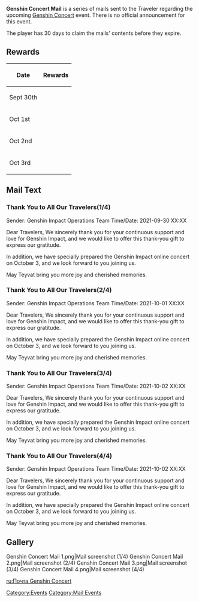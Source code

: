 '''Genshin Concert Mail''' is a series of mails sent to the Traveler regarding the upcoming [[Genshin Concert]] event. There is no official announcement for this event.

The player has 30 days to claim the mails' contents before they expire.

==Rewards==
{| class="wikitable"
!Date!!Rewards
|-
| Sept 30th
| {{Card|Primogem|400}}{{Card|Wings of Shimmering Galaxy|1}}
|-
| Oct 1st
| {{Card|Primogem|400}}{{Card|Fragile Resin|2}}
|-
| Oct 2nd
| {{Card|Primogem|400}}{{Card|Fragile Resin|2}}
|-
| Oct 3rd
| {{Card|Primogem|400}}{{Card|Resonant Melody|1}}
|}

==Mail Text==
===Thank You to All Our Travelers(1/4)===
Sender: Genshin Impact Operations Team
Time/Date: 2021-09-30 XX:XX

Dear Travelers,
We sincerely thank you for your continuous support and love for Genshin Impact, and we would like to offer this thank-you gift to express our gratitude.

In addition, we have specially prepared the Genshin Impact online concert on October 3, and we look forward to you joining us.

May Teyvat bring you more joy and cherished memories.

===Thank You to All Our Travelers(2/4)===
Sender: Genshin Impact Operations Team Time/Date: 2021-10-01 XX:XX

Dear Travelers, We sincerely thank you for your continuous support and love for Genshin Impact, and we would like to offer this thank-you gift to express our gratitude.

In addition, we have specially prepared the Genshin Impact online concert on October 3, and we look forward to you joining us.

May Teyvat bring you more joy and cherished memories.

===Thank You to All Our Travelers(3/4)===
Sender: Genshin Impact Operations Team Time/Date: 2021-10-02 XX:XX

Dear Travelers, We sincerely thank you for your continuous support and love for Genshin Impact, and we would like to offer this thank-you gift to express our gratitude.

In addition, we have specially prepared the Genshin Impact online concert on October 3, and we look forward to you joining us.

May Teyvat bring you more joy and cherished memories.

===Thank You to All Our Travelers(4/4)===
Sender: Genshin Impact Operations Team
Time/Date: 2021-10-02 XX:XX

Dear Travelers,
We sincerely thank you for your continuous support and love for Genshin Impact, and we would like to offer this thank-you gift to express our gratitude.

In addition, we have specially prepared the Genshin Impact online concert on October 3, and we look forward to you joining us.

May Teyvat bring you more joy and cherished memories.

==Gallery==
<gallery>
Genshin Concert Mail 1.png|Mail screenshot (1/4)
Genshin Concert Mail 2.png|Mail screenshot (2/4)
Genshin Concert Mail 3.png|Mail screenshot (3/4)
Genshin Concert Mail 4.png|Mail screenshot (4/4)
</gallery>

[[Category:Events]]
[[Category:Mail Events]]

[[ru:Почта Genshin Concert]]
